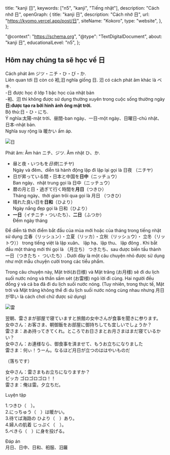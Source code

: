 
  title: "kanji 日",
  keywords: ["n5", "kanji", "Tiếng nhật"],
  description: "Cách nhớ 日",
  openGraph: {
    title: "kanji 日",
    description: "Cách nhớ 日",
    url: "https://kyomo.vercel.app/post/日",
    siteName: "Kokoro",
    type: "website",
  },
};

  "@context": "https://schema.org",
  "@type": "TextDigitalDocument",
  about: "kanji 日",
  educationalLevel: "n5",
};

## Hôm nay chúng ta sẽ học về 日

Cách phát âm ジツ・ニチ・ひ・び・か.  
Liên quan tới 日 còn có 衵,汨 nghĩa giống 日.
汨 có cách phát âm khác là ベキ.  
-日 được học ở lớp 1 bậc học của nhật bản  
-衵、汨 thì không được sử dụng thường xuyên
trong cuộc sống thường ngày  
**日:được tạo ra bởi hình ảnh ông
mặt trời.**  
Bộ thủ:日・ひ・にち.  
Ý nghĩa:太陽-mặt trời、昼間-ban ngày、一日-một
ngày、日曜日-chủ nhật、日本-nhật bản.  
Nghĩa suy rộng là 暖かい ấm áp.

<Image src={photo} alt="日" />

Phát âm: Âm hán ニチ、ジツ. Âm nhật ひ、か.

- 昼と夜・いつもを*日夜*(ニチヤ)  
  Ngày và đêm、diễn tả hành động lặp đi lặp
  lại gọi là 日夜 （ニチヤ）
- 日が昇っている間・日本と中国を**日中**（ニッチュウ）  
  Ban ngày、nhật trung gọi là 日中（ニッチュウ）
- 暦の月と日・過ぎて行く時間を**月日**（つきひ）  
  Tháng ngày、thời gian trôi qua gọi là 月日
  （つきひ）
- 晴れた良い日を**日和**（ひより）  
  Ngày nắng đẹp gọi là 日和（ひより）
- **一日**（イチニチ・ついたち）、**二日**（ふつか）  
  Đếm ngày tháng

Để diễn tả thời điểm bắt đầu của mùa mới
hoặc của tháng trong tiếng nhật sử dụng
立春（リッシュン）・立夏（リッカ）・立秋（リッシュウ）・
立冬（リットウ）） trong tiếng việt là lập xuân、
lập hạ、lập thu、 lập đông .
Khi bắt đầu một tháng mới thì gọi là （月立ち）
つきたち、sau được biến tấu thành 一日（つきたち・
ついたち）.
Dưới đây là một câu chuyện nhỏ được sử dụng
như một mẫu chuyện cười trong các tiểu phẩm.

Trong câu chuyện này, Mặt trời(お日様) và Mặt
trăng (お月様) sẽ đi du lịch suối nước nóng và
thần sấm sét (お雷様) ngỏ lời đi cùng. Hai người
đều đồng ý và cả ba đã đi du lịch suối nước nóng.
(Tuy nhiên, trong thực tế, Mặt trời và Mặt trăng
không thể đi du lịch suối nước nóng cùng nhau
nhưng 月日が早い là cách chơi chữ được sử dụng)

<Image src={photo_4} alt="雷" />

翌朝、雷さまが部屋で寝ていますと旅館の女中さんが食事を聞きに参ります。  
女中さん：お客さま、朝御飯をお部屋に御持ちしても宜しいでしょうか？  
雷さま：ああ持ってきてくれ。ところでお日さまとお月さまはまだ寝ているかい？  
女中さん：お連様なら、御食事を済ませて、もうお立ちになりました  
雷さま：何ぃ！うーん。なるほど月日が立つのははやいものだ

（落ちです）

女中さん：雷さまもお立ちになりますか？  
ピッカ ゴロゴロゴロ！！  
雷さま：俺は雷。夕立ちだ。

Luyện tập

1.つきひ（　）。  
2.にっちゅう（　）は暖かい。  
3.待てば海路の ひより（　）あり。  
4.婦人の肌着 じっぷく（　）。  
5.べきら（　）に身を投げる。

Đáp án  
月日、日中、日和、衵服、汨羅
